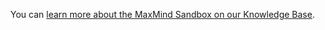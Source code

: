 You can [learn more about the MaxMind Sandbox on our Knowledge
Base](https://support.maxmind.com/hc/en-us/sections/8603980533659-Sandbox-Environment).
